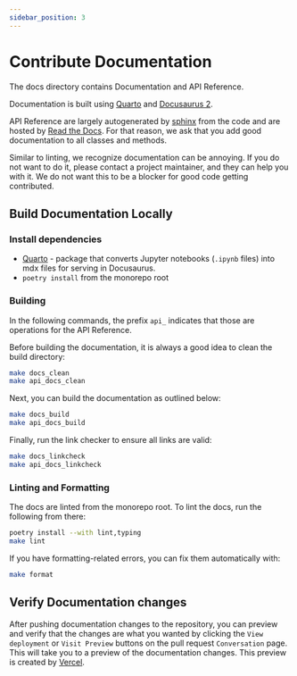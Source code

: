 ```yaml
---
sidebar_position: 3
---
```

# Contribute Documentation

The docs directory contains Documentation and API Reference.

Documentation is built using [Quarto](https://quarto.org) and [Docusaurus 2](https://docusaurus.io/).

API Reference are largely autogenerated by [sphinx](https://www.sphinx-doc.org/en/master/) from the code and are hosted by [Read the Docs](https://readthedocs.org/).
For that reason, we ask that you add good documentation to all classes and methods.

Similar to linting, we recognize documentation can be annoying. If you do not want to do it, please contact a project maintainer, and they can help you with it. We do not want this to be a blocker for good code getting contributed.

## Build Documentation Locally

### Install dependencies

- [Quarto](https://quarto.org) - package that converts Jupyter notebooks (`.ipynb` files) into mdx files for serving in Docusaurus.
- `poetry install` from the monorepo root

### Building

In the following commands, the prefix `api_` indicates that those are operations for the API Reference.

Before building the documentation, it is always a good idea to clean the build directory:

```bash
make docs_clean
make api_docs_clean
```

Next, you can build the documentation as outlined below:

```bash
make docs_build
make api_docs_build
```

Finally, run the link checker to ensure all links are valid:

```bash
make docs_linkcheck
make api_docs_linkcheck
```

### Linting and Formatting

The docs are linted from the monorepo root. To lint the docs, run the following from there:

```bash
poetry install --with lint,typing
make lint
```

If you have formatting-related errors, you can fix them automatically with:

```bash
make format
``` 

## Verify Documentation changes

After pushing documentation changes to the repository, you can preview and verify that the changes are
what you wanted by clicking the `View deployment` or `Visit Preview` buttons on the pull request `Conversation` page.
This will take you to a preview of the documentation changes.
This preview is created by [Vercel](https://vercel.com/docs/getting-started-with-vercel).